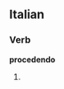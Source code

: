 ==Italian==

===Verb===
'''procedendo'''

# {{gerund of|[[procedere#Italian|procedere]]|lang=Italian}}